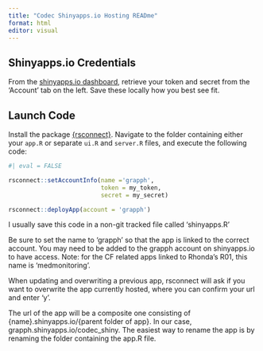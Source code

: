 ```yaml
---
title: "Codec Shinyapps.io Hosting READme"
format: html
editor: visual
---
```


## Shinyapps.io Credentials

From the [shinyapps.io dashboard](https://login.shinyapps.io/login), retrieve your token and secret from the 'Account' tab on the left. Save these locally how you best see fit.

## Launch Code

Install the package [{rsconnect}](https://rstudio.github.io/rsconnect/). Navigate to the folder containing either your `app.R` or separate `ui.R` and `server.R` files, and execute the following code:

```r
#| eval = FALSE

rsconnect::setAccountInfo(name ='grapph',
                          token = my_token,
                          secret = my_secret)

rsconnect::deployApp(account = 'grapph')
```

I usually save this code in a non-git tracked file called 'shinyapps.R'

Be sure to set the name to 'grapph' so that the app is linked to the correct account. You may need to be added to the grapph account on shinyapps.io to have access. Note: for the CF related apps linked to Rhonda's R01, this name is 'medmonitoring'.

When updating and overwriting a previous app, rsconnect will ask if you want to overwrite the app currently hosted, where you can confirm your url and enter 'y'.

The url of the app will be a composite one consisting of {name}.shinyapps.io/{parent folder of app}. In our case, grapph.shinyapps.io/codec_shiny. The easiest way to rename the app is by renaming the folder containing the app.R file.

